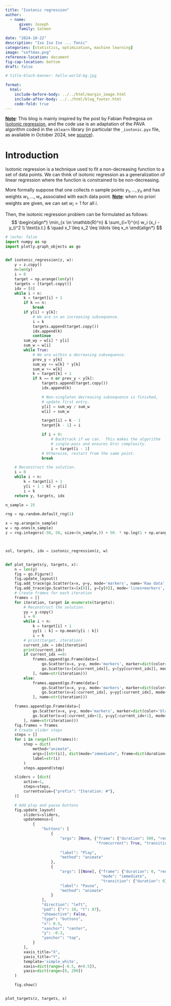 ```yaml
---
title: "Isotonic regression"
author:
  - name:
      given: Joseph
      family: Salmon

date: "2024-10-22"
description: "Iso Iso Iso ... Tonic"
categories: [statistics, optimization, machine learning]
image: "softmax.png"
reference-location: document
fig-cap-location: bottom
draft: false

# title-block-banner: hello-world-bg.jpg

format:
  html:
    include-before-body: ../../html/margin_image.html
    include-after-body: ../../html/blog_footer.html
    code-fold: true
---
```


::: {.content-hidden}
$$
\DeclareMathOperator*{\argmin}{arg\,min} % thin space, limits underneath in displays
\DeclareMathOperator*{\argmax}{arg\,max} % thin space, limits underneath in displays
$$
:::

**[Note]{.underline}**: This blog is mainly inspired by the post by Fabian Pedregosa on [Isotonic regression](https://fabianp.net/blog/isotonic-regression/), and the code use is an adaptation of the PAVA algorithm coded in the `sklearn` library (in particular the `_isotonic.pyx` file, as available in October 2024, see [source](https://github.com/scikit-learn/scikit-learn/blob/04fbe04fedda0e86e67867854900a49fb53c4c01/sklearn/_isotonic.pyx)).

# Introduction

Isotonic regression is a technique used to fit a non-decreasing function to a set of data points.
We can think of isotonic regression as a generalization of linear regression where the function is constrained to be non-decreasing.

More formally suppose that one collects $n$ sample points $y_1,\dots, y_n$ and has weights $w_1, \dots, w_n$ associated with each data point.
**[Note]{.underline}**: when no priori weights are given, we can set $w_i = 1$ for all $i$.

Then, the isotonic regression problem can be formulated as follows:
$$
\begin{align*}
\min_{x \in \mathbb{R}^n} & \sum_{i=1}^{n} w_i (x_i - y_i)^2 \\
\text{s.t.} & \quad x_1 \leq x_2 \leq \ldots \leq x_n
\end{align*}
$$




```python
# |echo: false
import numpy as np
import plotly.graph_objects as go


def isotonic_regression(z, w):
    y = z.copy()
    n=len(y)
    i = 0
    target = np.arange(len(y))
    targets = [target.copy()]
    idx = [0]
    while i < n:
        k = target[i] + 1
        if k == n:
            break
        if y[i] < y[k]:
            # We are in an increasing subsequence.
            i = k
            targets.append(target.copy())
            idx.append(k)
            continue
        sum_wy = w[i] * y[i]
        sum_w = w[i]
        while True:
            # We are within a decreasing subsequence.
            prev_y = y[k]
            sum_wy += w[k] * y[k]
            sum_w += w[k]
            k = target[k] + 1
            if k == n or prev_y < y[k]:
                targets.append(target.copy())
                idx.append(k)

                # Non-singleton decreasing subsequence is finished,
                # update first entry.
                y[i] = sum_wy / sum_w
                w[i] = sum_w

                target[i] = k - 1
                target[k - 1] = i

                if i > 0:
                    # Backtrack if we can.  This makes the algorithm
                    # single-pass and ensures O(n) complexity.
                    i = target[i - 1]
                # Otherwise, restart from the same point.
                break

    # Reconstruct the solution.
    i = 0
    while i < n:
        k = target[i] + 1
        y[i + 1 : k] = y[i]
        i = k
    return y, targets, idx

n_sample = 25

rng = np.random.default_rng(1)

x = np.arange(n_sample)
w = np.ones(n_sample)
z = rng.integers(-50, 50, size=(n_sample,)) + 50. * np.log(1 + np.arange(n_sample))



sol, targets, idx = isotonic_regression(z, w)


def plot_targets(y, targets, x):
    n = len(y)
    fig = go.Figure()
    fig.update_layout()
    fig.add_trace(go.Scatter(x=x, y=y, mode='markers', name='Raw data', marker=dict(color='black', opacity=1, size=10), legendrank=1, showlegend=True))
    fig.add_trace(go.Scatter(x=[x[0]], y=[y[0]], mode='lines+markers', name='PAVA iterations', marker=dict(color='red'), legendrank=2, showlegend=True))
    # Create frames for each iteration
    frames = []
    for iteration, target in enumerate(targets):
        # Reconstruct the solution.
        yy = y.copy()
        i = 0
        while i < n:
            k = target[i] + 1
            yy[i : k] = np.mean(y[i : k])
            i = k
        # print(target, iteration)
        current_idx = idx[iteration]
        print(current_idx)
        if current_idx ==0:
            frames.append(go.Frame(data=[
                go.Scatter(x=x, y=y, mode='markers', marker=dict(color='black', opacity=1), showlegend=True),  # Keep the black plot
                go.Scatter(x=[x[current_idx]], y=[yy[current_idx]], mode='lines+markers', marker=dict(color='red'), showlegend=True)
            ], name=str(iteration)))
        else:
            frames.append(go.Frame(data=[
                go.Scatter(x=x, y=y, mode='markers', marker=dict(color='black', opacity=1), showlegend=True),  # Keep the black plot
                go.Scatter(x=x[:current_idx], y=yy[:current_idx], mode='lines+markers', marker=dict(color='red'), showlegend=True)
            ], name=str(iteration)))

    frames.append(go.Frame(data=[
            go.Scatter(x=x, y=y, mode='markers', marker=dict(color='black', opacity=1), showlegend=True),  # Keep the black plot
            go.Scatter(x=x[:current_idx+1], y=yy[:current_idx+1], mode='lines+markers', marker=dict(color='red'), showlegend=True)
        ], name=str(iteration)))
    fig.frames = frames
    # Create slider steps
    steps = []
    for i in range(len(frames)):
        step = dict(
            method="animate",
            args=[[str(i)], dict(mode="immediate", frame=dict(duration=300, redraw=True), transition=dict(duration=0))],
            label=str(i)
        )
        steps.append(step)

    sliders = [dict(
        active=1,
        steps=steps,
        currentvalue={"prefix": "Iteration: #"},
    )]

    # Add play and pause buttons
    fig.update_layout(
        sliders=sliders,
        updatemenus=[
            {
                "buttons": [
                    {
                        "args": [None, {"frame": {"duration": 500, "redraw": False},
                                        "fromcurrent": True, "transition": {"duration": 50,
                                                                            "easing": "linear"}}],
                        "label": "Play",
                        "method": "animate"
                    },
                    {
                        "args": [[None], {"frame": {"duration": 0, "redraw": False},
                                          "mode": "immediate",
                                          "transition": {"duration": 0}}],
                        "label": "Pause",
                        "method": "animate"
                    }
                ],
                "direction": "left",
                "pad": {"r": 10, "t": 87},
                "showactive": False,
                "type": "buttons",
                "x": 0.5,
                "xanchor": "center",
                "y": -0.3,
                "yanchor": "top",
            }
        ],
        xaxis_title="X",
        yaxis_title="Y",
        template='simple_white',
        xaxis=dict(range=[-0.5, n+0.5]),
        yaxis=dict(range=[0, 200])
    )

    fig.show()


plot_targets(z, targets, x)

```

<!-- view isotonic gif 
![Isotonic](isotonic.gif) -->
